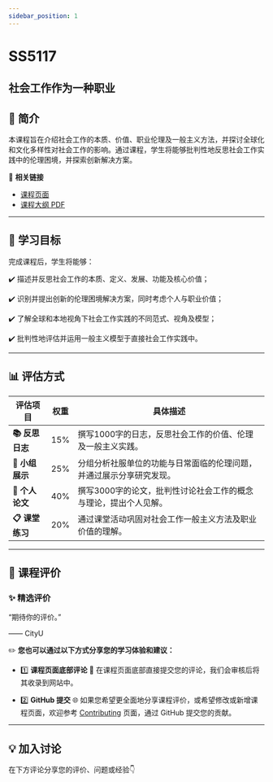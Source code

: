 ```yaml
---
sidebar_position: 1
---
```


# SS5117
## 社会工作作为一种职业

## **📘 简介**
本课程旨在介绍社会工作的本质、价值、职业伦理及一般主义方法，并探讨全球化和文化多样性对社会工作的影响。通过课程，学生将能够批判性地反思社会工作实践中的伦理困境，并探索创新解决方案。

🔗 **相关链接**
- [课程页面](https://www.cityu.edu.hk/catalogue/pg/202526/course/SS5117.htm)
- [课程大纲 PDF](https://www.cityu.edu.hk/catalogue/pg/202526/course/SS5117.pdf)

---

## **🎯 学习目标**

完成课程后，学生将能够：

✔️ 描述并反思社会工作的本质、定义、发展、功能及核心价值；

✔️ 识别并提出创新的伦理困境解决方案，同时考虑个人与职业价值；

✔️ 了解全球和本地视角下社会工作实践的不同范式、视角及模型；

✔️ 批判性地评估并运用一般主义模型于直接社会工作实践中。

---

## **📊 评估方式**

| **评估项目**             | **权重** | **具体描述**                                                                                       |
|------------------------|---------|---------------------------------------------------------------------------------------------------|
| **📚 反思日志**          | 15%     | 撰写1000字的日志，反思社会工作的价值、伦理及一般主义实践。                                               |
| **🎤 小组展示**          | 25%     | 分组分析社服单位的功能与日常面临的伦理问题，并通过展示分享研究发现。                                          |
| **📄 个人论文**          | 40%     | 撰写3000字的论文，批判性讨论社会工作的概念与理论，提出个人见解。                                            |
| **📋 课堂练习**          | 20%     | 通过课堂活动巩固对社会工作一般主义方法及职业价值的理解。                                                  |

---

## **💬 课程评价**

### ✨ **精选评价**
<div className={commentStyles.commentBox}>
    <p className={commentStyles.commentText}>
        “期待你的评价。”
    </p>
    <p className={commentStyles.commentAuthor}>—— CityU</p>
</div>

✏️ **您也可以通过以下方式分享您的学习体验和建议：**

- 1️⃣ **课程页面底部评论**
💬 在课程页面底部直接提交您的评论，我们会审核后将其收录到网站中。

- 2️⃣ **GitHub 提交**
🌐 如果您希望更全面地分享课程评价，或希望修改或新增课程页面，欢迎参考 [Contributing](/contributing) 页面，通过 GitHub 提交您的贡献。

---

## **💡 加入讨论**

在下方评论分享您的评价、问题或经验👇
<Utterances />
